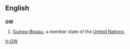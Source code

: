 ==English==
==={{abbreviation}}===
'''GW'''
#[[Guinea-Bissau]], a member state of the [[United Nations]].

[[fr:GW]]